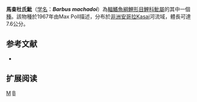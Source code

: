 {{Speciesbox 
| taxon = Barbus machadoi
| status = DD
| status_system = IUCN3.1
| authority = [[Poll|Poll]], 1967
| synonyms = 
}}

'''馬查杜氏魮'''（[[学名|学名]]：'''''Barbus machadoi'''''）為[[輻鰭魚綱|輻鰭魚綱]][[鯉形目|鯉形目]][[鯉科|鯉科]][[魮屬|魮屬]]的其中一個[[種|種]]。該物種於1967年由Max Poll描述，分布於[[非洲|非洲]][[安哥拉|安哥拉]]Kasai河流域，體長可達7.6公分。

== 参考文献 ==
*{{FishBase_species|genus=Barbus|species=machadoi|year=2011|month=12}}

== 扩展阅读 ==
{{refbegin}}
{{wikispecies-inline|Barbus machadoi|馬查杜氏魮}}
{{refend}}
{{Taxonbar|from=Q2784710}}

[[Category:魮屬|M]]
[[Category:1967年描述的魚類|B]]

{{魚類小作品}}
